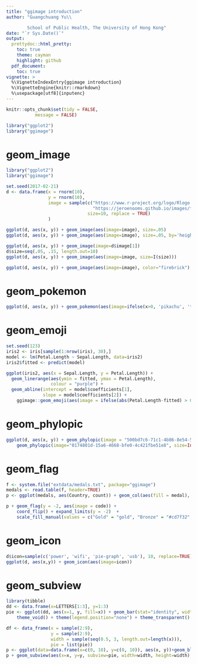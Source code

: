 ```yaml
---
title: "ggimage introduction"
author: "Guangchuang Yu\\

        School of Public Health, The University of Hong Kong"
date: "`r Sys.Date()`"
output:
  prettydoc::html_pretty:
    toc: true
    theme: cayman
    highlight: github
  pdf_document:
    toc: true
vignette: >
  %\VignetteIndexEntry{ggimage introduction}
  %\VignetteEngine{knitr::rmarkdown}
  %\usepackage[utf8]{inputenc}
---
```


```r
knitr::opts_chunk$set(tidy = FALSE,
		   message = FALSE)
```


```r
library("ggplot2")
library("ggimage")
```


# geom_image

```r
library("ggplot2")
library("ggimage")

set.seed(2017-02-21)
d <- data.frame(x = rnorm(10),
                y = rnorm(10),
                image = sample(c("https://www.r-project.org/logo/Rlogo.png",
                                 "https://jeroenooms.github.io/images/frink.png"),
                               size=10, replace = TRUE)
                )

ggplot(d, aes(x, y)) + geom_image(aes(image=image), size=.05)
ggplot(d, aes(x, y)) + geom_image(aes(image=image), size=.05, by='height')

ggplot(d, aes(x, y)) + geom_image(image=d$image[1])
d$size=seq(.05, .15, length.out=10)
ggplot(d, aes(x, y)) + geom_image(aes(image=image, size=I(size)))

ggplot(d, aes(x, y)) + geom_image(aes(image=image), color="firebrick")
```

# geom_pokemon

```r
ggplot(d, aes(x, y)) + geom_pokemon(aes(image=ifelse(x>0, 'pikachu', 'tauros')), size=.1)
```

# geom_emoji

```r
set.seed(123)
iris2 <- iris[sample(1:nrow(iris), 30),]
model <- lm(Petal.Length ~ Sepal.Length, data=iris2)
iris2$fitted <- predict(model)

ggplot(iris2, aes(x = Sepal.Length, y = Petal.Length)) +
  geom_linerange(aes(ymin = fitted, ymax = Petal.Length),
                 colour = "purple") +
  geom_abline(intercept = model$coefficients[1],
              slope = model$coefficients[2]) +
    ggimage::geom_emoji(aes(image = ifelse(abs(Petal.Length-fitted) > 0.5, '1f622', '1f600')))
```


# geom_phylopic

```r
ggplot(d, aes(x, y)) + geom_phylopic(image = "500bd7c6-71c1-4b86-8e54-55f72ad1beca", size = .1) +
    geom_phylopic(image="0174801d-15a6-4668-bfe0-4c421fbe51e8", size=Inf, alpha=.6, color='steelblue')
```

# geom_flag

```r
f <- system.file("extdata/medals.txt", package="ggimage")
medals <- read.table(f, header=TRUE)
p <- ggplot(medals, aes(Country, count)) + geom_col(aes(fill = medal), width = .8)

p + geom_flag(y = -2, aes(image = code)) +
    coord_flip() + expand_limits(y = -2)  +
    scale_fill_manual(values = c("Gold" = "gold", "Bronze" = "#cd7f32", "Silver" = "#C0C0C0"))
```

# geom_icon

```r
d$icon=sample(c('power', 'wifi', 'pie-graph', 'usb'), 10, replace=TRUE)
ggplot(d, aes(x,y)) + geom_icon(aes(image=icon))
```

# geom_subview

```r
library(tibble)
dd <- data.frame(x=LETTERS[1:3], y=1:3)
pie <- ggplot(dd, aes(x=1, y, fill=x)) + geom_bar(stat="identity", width=1) + coord_polar(theta="y") +
    theme_void() + theme(legend.position="none") + theme_transparent()

df <- data_frame(x = sample(2:9),
                 y = sample(2:9),
                 width = sample(seq(0.5, 3, length.out=length(x))),
                 pie = list(pie))
p <- ggplot(data=data.frame(x=c(0, 10), y=c(0, 10)), aes(x, y))+geom_blank()
p + geom_subview(aes(x=x, y=y, subview=pie, width=width, height=width), data=df)
```
